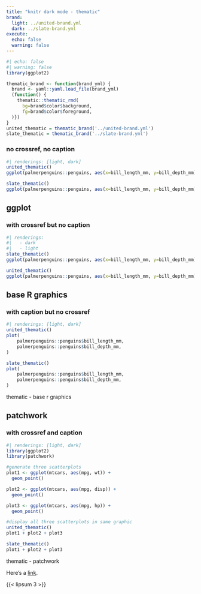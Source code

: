 ```yaml
---
title: "knitr dark mode - thematic"
brand:
  light: ../united-brand.yml
  dark: ../slate-brand.yml
execute:
  echo: false
  warning: false
---
```


```r
#| echo: false
#| warning: false
library(ggplot2)

thematic_brand <- function(brand_yml) {
  brand <- yaml::yaml.load_file(brand_yml)
  (function() {
    thematic::thematic_rmd(
      bg=brand$color$background,
      fg=brand$color$foreground,
  )})
}
united_thematic = thematic_brand('../united-brand.yml')
slate_thematic = thematic_brand('../slate-brand.yml')
```


### no crossref, no caption

```r
#| renderings: [light, dark]
united_thematic()
ggplot(palmerpenguins::penguins, aes(x=bill_length_mm, y=bill_depth_mm)) + geom_point()

slate_thematic()
ggplot(palmerpenguins::penguins, aes(x=bill_length_mm, y=bill_depth_mm)) + geom_point()
```

## ggplot
### with crossref but no caption

::: {#fig-thematic-ggplot}
```r
#| renderings:
#|   - dark
#|   - light
slate_thematic()
ggplot(palmerpenguins::penguins, aes(x=bill_length_mm, y=bill_depth_mm)) + geom_point()

united_thematic()
ggplot(palmerpenguins::penguins, aes(x=bill_length_mm, y=bill_depth_mm)) + geom_point()
```
:::

## base R graphics
### with caption but no crossref

::: {}
```r
#| renderings: [light, dark]
united_thematic()
plot(
    palmerpenguins::penguins$bill_length_mm,
    palmerpenguins::penguins$bill_depth_mm,
)

slate_thematic()
plot(
    palmerpenguins::penguins$bill_length_mm,
    palmerpenguins::penguins$bill_depth_mm,
)
```

thematic - base r graphics

:::

## patchwork
### with crossref and caption

::: {#fig-thematic-patchwork}
```r
#| renderings: [light, dark]
library(ggplot2)
library(patchwork)

#generate three scatterplots
plot1 <- ggplot(mtcars, aes(mpg, wt)) +
  geom_point()

plot2 <- ggplot(mtcars, aes(mpg, disp)) +
  geom_point()

plot3 <- ggplot(mtcars, aes(mpg, hp)) +
  geom_point()

#display all three scatterplots in same graphic
united_thematic()
plot1 + plot2 + plot3

slate_thematic()
plot1 + plot2 + plot3

```
thematic - patchwork
:::


Here's a [link](https://example.com).

{{< lipsum 3 >}}
